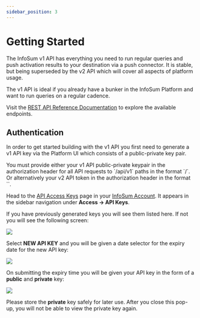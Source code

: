 ```yaml
---
sidebar_position: 3
---
```



# Getting Started

The InfoSum v1 API has everything you need to run regular queries and push activation results to your destination via a push connector. It is stable, but being superseded by the v2 API which will cover all aspects of platform usage.

The v1 API is ideal if you already have a bunker in the InfoSum Platform and want to run queries on a regular cadence.

Visit the [REST API Reference Documentation](/api/v1) to explore the available endpoints.

## Authentication

In order to get started building with the v1 API you first need to generate a v1 API key via the Platform UI which consists of a public-private key pair.

<Admonition type="note">
You must provide either your v1 API public-private keypair in the authorization header for all API requests to `/api/v1` paths in the format `<public_token>/<private_token>`.
Or alternatively your v2 API token in the authorization header in the format `<token>`.
</Admonition>

Head to the [API Access Keys](https://accounts.infosum.com/access/api-keys) page in your [InfoSum Account](https://accounts.infosum.com/). It appears in the sidebar navigation under **Access &rarr; API Keys**.

If you have previously generated keys you will see them listed here. If not you will see the following screen:

<img src={NoAPIKeysImageURL} class="image_md"/><p/>
Select **NEW API KEY** and you will be given a date selector for the expiry date for the new API key:

<img src={SetExpiryImageURL} class="center_half_image"/><p/>
On submitting the expiry time you will be given your API key in the form of a **public** and **private** key:

<img src={GrantedAPIKeysImageURL} class="center_half_image"/><p/>
Please store the **private** key safely for later use. After you close this pop-up, you will not be able to view the private key again.